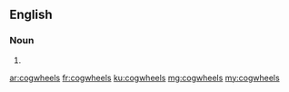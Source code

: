 ==English==

===Noun===
{{head|en|noun plural form}}

# {{plural of|cogwheel|lang=en}}

[[ar:cogwheels]]
[[fr:cogwheels]]
[[ku:cogwheels]]
[[mg:cogwheels]]
[[my:cogwheels]]